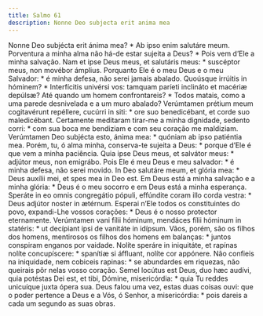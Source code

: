 ```yaml
---
title: Salmo 61
description: Nonne Deo subjecta erit anima mea
---
```


<div class="grid grid-cols-2 gap-5">
  <span class="text-justify">
    Nonne Deo subjécta erit ánima mea? * Ab ipso enim salutáre meum.
  </span>
  <span class="text-justify">
    Porventura a minha alma não há-de estar sujeita a Deus? * Pois vem d’Ele a
    minha salvação.
  </span>
  <span class="text-justify">
    Nam et ipse Deus meus, et salutáris meus: * suscéptor meus, non movébor
    ámplius.
  </span>
  <span class="text-justify">
    Porquanto Ele é o meu Deus e o meu Salvador: * é minha defesa, não serei
    jamais abalado.
  </span>
  <span class="text-justify">
    Quoúsque irrúitis in hóminem? * Interfícitis univérsi vos: tamquam paríeti
    inclináto et macériæ depúlsæ?
  </span>
  <span class="text-justify">
    Até quando um homem confrontareis? * Todos matais, como a uma parede
    desnivelada e a um muro abalado?
  </span>
  <span class="text-justify">
    Verúmtamen prétium meum cogitavérunt repéllere, cucúrri in siti: * ore suo
    benedicébant, et corde suo maledicébant.
  </span>
  <span class="text-justify">
    Certamente meditaram tirar-me a minha dignidade, sedento corri: * com sua
    boca me bendiziam e com seu coração me maldiziam.
  </span>
  <span class="text-justify">
    Verúmtamen Deo subjécta esto, ánima mea: * quóniam ab ipso patiéntia mea.
  </span>
  <span class="text-justify">
    Porém, tu, ó alma minha, conserva-te sujeita a Deus: * porque d’Ele é que
    vem a minha paciência.
  </span>
  <span class="text-justify">
    Quia ipse Deus meus, et salvátor meus: * adjútor meus, non emigrábo.
  </span>
  <span class="text-justify">
    Pois Ele é meu Deus e meu salvador: * é minha defesa, não serei movido.
  </span>
  <span class="text-justify">
    In Deo salutáre meum, et glória mea: * Deus auxílii mei, et spes mea in Deo
    est.
  </span>
  <span class="text-justify">
    Em Deus está a minha salvação e a minha glória: * Deus é o meu socorro e em
    Deus está a minha esperança.
  </span>
  <span class="text-justify">
    Speráte in eo omnis congregátio pópuli, effúndite coram illo corda vestra: *
    Deus adjútor noster in ætérnum.
  </span>
  <span class="text-justify">
    Esperai n’Ele todos os constituintes do povo, expandi-Lhe vossos corações: *
    Deus é o nosso protector eternamente.
  </span>
  <span class="text-justify">
    Verúmtamen vani fílii hóminum, mendáces fílii hóminum in statéris: * ut
    decípiant ipsi de vanitáte in idípsum.
  </span>
  <span class="text-justify">
    Vãos, porém, são os filhos dos homens, mentirosos os filhos dos homens em
    balanças: * juntos conspiram enganos por vaidade.
  </span>
  <span class="text-justify">
    Nolíte speráre in iniquitáte, et rapínas nolíte concupíscere: * spanítiæ si
    áffluant, nolíte cor appónere.
  </span>
  <span class="text-justify">
    Não confieis na iniquidade, nem cobiceis rapinas: * se abundardes em
    riquezas, não queirais pôr nelas vosso coração.
  </span>
  <span class="text-justify">
    Semel locútus est Deus, duo hæc audívi, quia potéstas Dei est, et tibi,
    Dómine, misericórdia: * quia Tu reddes unicuíque juxta ópera sua.
  </span>
  <span class="text-justify">
    Deus falou uma vez, estas duas coisas ouvi: que o poder pertence a Deus e a
    Vós, ó Senhor, a misericórdia: * pois dareis a cada um segundo as suas
    obras.
  </span>
</div>
